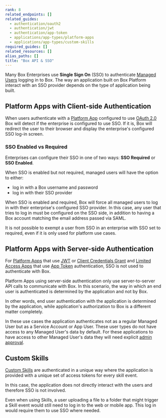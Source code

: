 ```yaml
---
rank: 8
related_endpoints: []
related_guides:
  - authentication/oauth2
  - authentication/jwt
  - authentication/app-token
  - applications/app-types/platform-apps
  - applications/app-types/custom-skills
required_guides: []
related_resources: []
alias_paths: []
title: "Box API & SSO"
---
```

Many Box Enterprises use **Single Sign On** (SSO) to authenticate
[Managed Users][mu] logging in to Box. The way an application built on
Box Platform interact with an SSO provider depends on the type of application
being built.

## Platform Apps with Client-side Authentication

When users authenticate with a [Platform App][platform_app] configured to use
[OAuth 2.0][oauth2] Box will detect if the enterprise is configured to use SSO.
If it is, Box will redirect the user to their browser and display the
enterprise's configured SSO log-in screen.

### SSO Enabled vs Required

Enterprises can configure their SSO in one of two ways: **SSO Required**
or **SSO Enabled**.

When SSO is enabled but not required, managed users will have the option to
either:

- log in with a Box username and password
- log in with their SSO provider 

When SSO is enabled and required, Box will force all managed users to log in
with their enterprise's configured SSO provider. In this case, any
user that tries to log in must be configured on the SSO side, in addition to
having a Box account matching the email address passed via SAML.

<Message warning>
  It is not possible to exempt a user from SSO in an enterprise with SSO
  set to required, even if it is only used for platform use cases.
</Message>

## Platform Apps with Server-side Authentication

For [Platform Apps][platform_app] that use [JWT][jwt] or
[Client Credentials Grant][ccg] and
[Limited Access Apps][la-app] that use [App Token][app_token] authentication,
SSO is not used to authenticate with Box.

Platform Apps using server-side authentication only use server-to-server API
calls to communicate with Box. In this scenario, the way in which an end user
is authenticated is determined by the application and not by Box.

In other words, end user authentication with the application is determined by
the application, while application's authorization to Box is a different
matter completely.

In these use cases the application authenticates not as a regular Managed User
but as a Service Account or App User. These user types do not have access to any
Managed User's data by default. For these applications to have access to other
Managed User's data they will need explicit [admin approval][admin-approval].

## Custom Skills

[Custom Skills][custom_skills] are authenticated in a unique way where the
application is provided with a unique set of access tokens for every skill
event.

In this case, the application does not directly interact with the users and
therefore SSO is not involved.

<Message>
  Even when using Skills, a user uploading a file to a folder that might trigger
  a Skill event would still need to log in to the web or mobile app. This log in
  would require them to use SSO where needed.
</Message>

[mu]: page://platform/user-types/#managed-users
[admin-approval]: g://authorization/platform-app-approval
[jwt]: g://authentication/jwt
[oauth2]: g://authentication/oauth2
[ccg]: g:///authentication/client-credentials
[la-app]: guide://applications/web-app-integrations
[app_token]: g://authentication/app-token
[platform_app]: g://applications/app-types/platform-apps
[custom_skills]: g://applications/app-types/custom-skills
[jwt]: g://authentication/jwt/jwt-setup
